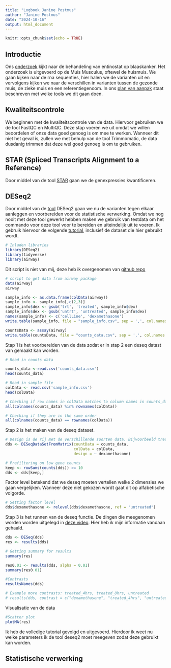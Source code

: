 ```yaml
---
title: "Logbook Janine Postmus"
author: "Janine Postmus"
date: "2024-10-16"
output: html_document
---
```


```r
knitr::opts_chunk$set(echo = TRUE)
```

## Introductie \

Ons [onderzoek](https://www.ncbi.nlm.nih.gov/geo/query/acc.cgi?acc=GSE153650) kijkt naar de behandeling van entinostat op blaaskanker. Het onderzoek is uitgevoerd op de Muis Musculus, oftewel de huismuis. We gaan kijken naar de rna sequenties, hier halen we de varianten uit en vervolgens kijken we naar de verschillen in varianten tussen de gezonde muis, de zieke muis en een referentiegenoom. In ons [plan van aanpak]() staat beschreven met welke tools we dit gaan doen. \

## Kwaliteitscontrole \

We beginnen met de kwaliteitscontrole van de data. Hiervoor gebruiken we de tool FastQC en MultiQC. Deze stap voeren we uit omdat we willen beoordelen of onze data goed genoeg is om mee te werken. Wanneer dit niet het geval is, zullen we met behulp van de tool Trimmomatic, de data dusdanig trimmen dat deze wel goed genoeg is om te gebruiken. \

## STAR (Spliced Transcripts Alignment to a Reference) \

Door middel van de tool [STAR](https://github.com/alexdobin/STAR) gaan we de genexpressies kwantificeren. \

## DESeq2 \

Door middel van de [tool](https://www.bioconductor.org/packages/devel/bioc/vignettes/DESeq2/inst/doc/DESeq2.html) DESeq2 gaan we nu de varianten tegen elkaar aanleggen en voorbereiden voor de statistische verwerking. Omdat we nog nooit met deze tool gewerkt hebben maken we gebruik van testdata om het commando voor deze tool voor te bereiden en uiteindelijk uit te voeren. Ik gebruik hiervoor de volgende [tutorial](https://www.youtube.com/watch?app=desktop&v=OzNzO8qwwp0), inclusief de dataset die hier gebruikt wordt.  \ 

```r
# Inladen libraries
library(DESeq2)
library(tidyverse)
library(airway)
```

Dit script is niet van mij, deze heb ik overgenomen van [github repo](https://github.com/kpatel427/YouTubeTutorials/blob/main/getData.R)\
```r
# script to get data from airway package
data(airway)
airway

sample_info <- as.data.frame(colData(airway))
sample_info <- sample_info[,c(2,3)]
sample_info$dex <- gsub('trt', 'treated', sample_info$dex)
sample_info$dex <- gsub('untrt', 'untreated', sample_info$dex)
names(sample_info) <- c('cellLine', 'dexamethasone')
write.table(sample_info, file = "sample_info.csv", sep = ',', col.names = T, row.names = T, quote = F)

countsData <- assay(airway)
write.table(countsData, file = "counts_data.csv", sep = ',', col.names = T, row.names = T, quote = F)
```

Stap 1 is het voorbereiden van de data zodat er in stap 2 een deseq datast van gemaakt kan worden.\
```r
# Read in counts data

counts_data <-read.csv('counts_data.csv') 
head(counts_data)
```

```r
# Read in sample file
colData <- read.csv('sample_info.csv')
head(colData)
```

```r
# Checking if row names in colData matches to column names in counts_data
all(colnames(counts_data) %in% rownames(colData))

# Checking if they are in the same order
all(colnames(counts_data) == rownames(colData))

```


Stap 2 is het maken van de deseq dataset.\
```r
# Design is de rij met de verschillende soorten data. Bijvoorbeeld treated/nontreated.
dds <- DESeqDataSetFromMatrix(countData = counts_data,
                              colData = colData,
                              design = ~ dexamethasone)
```


```r
# Prefiltering on low gene counts
keep <- rowSums(counts(dds)) >= 10
dds <- dds[keep,]

```


Factor level betekend dat we deseq moeten vertellen welke 2 dimensies we gaan vergelijken. Wanneer deze niet gekozen wordt gaat dit op alfabetische volgorde.
```r
# Setting factor level
dds$dexamethasone <- relevel(dds$dexamethasone, ref = "untreated")
```


Stap 3 is het runnen van de deseq functie. De dingen die meegenomen worden worden uitgelegd in [deze video](https://www.youtube.com/watch?v=0b24mpzM_5M). Hier heb ik mijn informatie vandaan gehaald.\
```r
dds <- DESeq(dds)
res <- results(dds)

```

```r
# Getting summary for results
summary(res)

res0.01 <- results(dds, alpha = 0.01)
summary(res0.01)
```


```r
#Contrasts
resultsNames(dds)

# Example more contrasts: treated_4hrs, treated_8hrs, untreated
# results(dds, contrast = c("dexamethasone", "treated_4hrs", "untreated"))
```


Visualisatie van de data
```r
#Scatter plot
plotMA(res)
```

Ik heb de volledige tutorial gevolgd en uitgevoerd. Hierdoor ik weet nu welke parameters ik de tool deseq2 moet meegeven zodat deze gebruikt kan worden.\

## Statistische verwerking \




